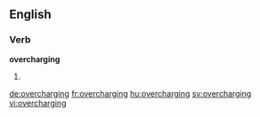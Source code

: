 ==English==

===Verb===
'''overcharging'''

# {{present participle of|overcharge}}

[[de:overcharging]]
[[fr:overcharging]]
[[hu:overcharging]]
[[sv:overcharging]]
[[vi:overcharging]]